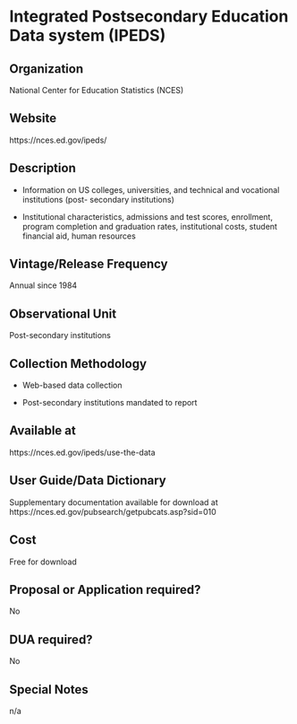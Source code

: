 \mainmatter

<!-- Generated by generateRmd.R; do not edit by hand  -->

# Integrated Postsecondary Education Data system (IPEDS)

## Organization
National Center for Education Statistics (NCES)

## Website
https://nces.ed.gov/ipeds/

## Description
*	Information on US colleges, universities, and technical and vocational institutions (post- secondary institutions) 
*	Institutional characteristics, admissions and test scores, enrollment, program completion and graduation rates, institutional costs, student financial aid, human resources

## Vintage/Release Frequency
Annual since 1984

## Observational Unit
Post-secondary institutions

## Collection Methodology
*	Web-based data collection 
*	Post-secondary institutions mandated to report

## Available at
https://nces.ed.gov/ipeds/use-the-data

## User Guide/Data Dictionary
Supplementary documentation available for download at https://nces.ed.gov/pubsearch/getpubcats.asp?sid=010

## Cost
Free for download

## Proposal or Application required?
No

## DUA required?
No

## Special Notes
n/a

